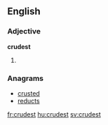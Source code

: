==English==

===Adjective===
'''crudest'''

# {{en-superlative of|crude}}

===Anagrams===
* [[crusted#English|crusted]]
* [[reducts#English|reducts]]

[[fr:crudest]]
[[hu:crudest]]
[[sv:crudest]]